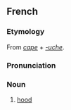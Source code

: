 ==French==
===Etymology===
From ''[[cape]]'' + ''[[-uche]]''.

===Pronunciation===
{{IPA|/kapyʃ/}}

===Noun===
{{fr-noun|f}}

# [[hood]]